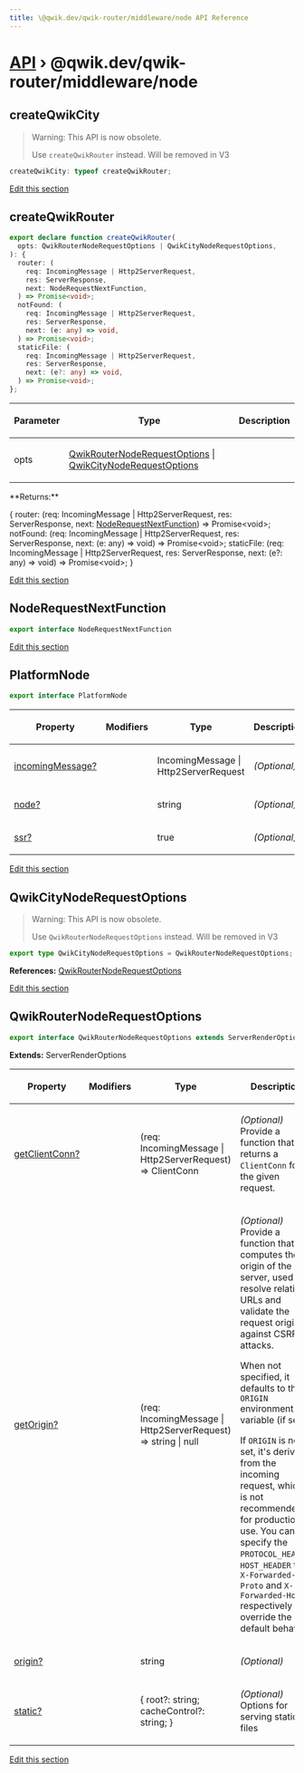 ```yaml
---
title: \@qwik.dev/qwik-router/middleware/node API Reference
---
```


# [API](/api) &rsaquo; @qwik.dev/qwik-router/middleware/node

## createQwikCity

> Warning: This API is now obsolete.
>
> Use `createQwikRouter` instead. Will be removed in V3

```typescript
createQwikCity: typeof createQwikRouter;
```

[Edit this section](https://github.com/QwikDev/qwik/tree/main/packages/qwik-router/src/middleware/node/index.ts)

## createQwikRouter

```typescript
export declare function createQwikRouter(
  opts: QwikRouterNodeRequestOptions | QwikCityNodeRequestOptions,
): {
  router: (
    req: IncomingMessage | Http2ServerRequest,
    res: ServerResponse,
    next: NodeRequestNextFunction,
  ) => Promise<void>;
  notFound: (
    req: IncomingMessage | Http2ServerRequest,
    res: ServerResponse,
    next: (e: any) => void,
  ) => Promise<void>;
  staticFile: (
    req: IncomingMessage | Http2ServerRequest,
    res: ServerResponse,
    next: (e?: any) => void,
  ) => Promise<void>;
};
```

<table><thead><tr><th>

Parameter

</th><th>

Type

</th><th>

Description

</th></tr></thead>
<tbody><tr><td>

opts

</td><td>

[QwikRouterNodeRequestOptions](#qwikrouternoderequestoptions) \| [QwikCityNodeRequestOptions](#qwikcitynoderequestoptions)

</td><td>

</td></tr>
</tbody></table>
**Returns:**

\{ router: (req: IncomingMessage \| Http2ServerRequest, res: ServerResponse, next: [NodeRequestNextFunction](#noderequestnextfunction)) =&gt; Promise&lt;void&gt;; notFound: (req: IncomingMessage \| Http2ServerRequest, res: ServerResponse, next: (e: any) =&gt; void) =&gt; Promise&lt;void&gt;; staticFile: (req: IncomingMessage \| Http2ServerRequest, res: ServerResponse, next: (e?: any) =&gt; void) =&gt; Promise&lt;void&gt;; }

[Edit this section](https://github.com/QwikDev/qwik/tree/main/packages/qwik-router/src/middleware/node/index.ts)

## NodeRequestNextFunction

```typescript
export interface NodeRequestNextFunction
```

[Edit this section](https://github.com/QwikDev/qwik/tree/main/packages/qwik-router/src/middleware/node/index.ts)

## PlatformNode

```typescript
export interface PlatformNode
```

<table><thead><tr><th>

Property

</th><th>

Modifiers

</th><th>

Type

</th><th>

Description

</th></tr></thead>
<tbody><tr><td>

[incomingMessage?](./router.platformnode.incomingmessage.md)

</td><td>

</td><td>

IncomingMessage \| Http2ServerRequest

</td><td>

_(Optional)_

</td></tr>
<tr><td>

[node?](./router.platformnode.node.md)

</td><td>

</td><td>

string

</td><td>

_(Optional)_

</td></tr>
<tr><td>

[ssr?](./router.platformnode.ssr.md)

</td><td>

</td><td>

true

</td><td>

_(Optional)_

</td></tr>
</tbody></table>

[Edit this section](https://github.com/QwikDev/qwik/tree/main/packages/qwik-router/src/middleware/node/index.ts)

## QwikCityNodeRequestOptions

> Warning: This API is now obsolete.
>
> Use `QwikRouterNodeRequestOptions` instead. Will be removed in V3

```typescript
export type QwikCityNodeRequestOptions = QwikRouterNodeRequestOptions;
```

**References:** [QwikRouterNodeRequestOptions](#qwikrouternoderequestoptions)

[Edit this section](https://github.com/QwikDev/qwik/tree/main/packages/qwik-router/src/middleware/node/index.ts)

## QwikRouterNodeRequestOptions

```typescript
export interface QwikRouterNodeRequestOptions extends ServerRenderOptions
```

**Extends:** ServerRenderOptions

<table><thead><tr><th>

Property

</th><th>

Modifiers

</th><th>

Type

</th><th>

Description

</th></tr></thead>
<tbody><tr><td>

[getClientConn?](./router.qwikrouternoderequestoptions.getclientconn.md)

</td><td>

</td><td>

(req: IncomingMessage \| Http2ServerRequest) =&gt; ClientConn

</td><td>

_(Optional)_ Provide a function that returns a `ClientConn` for the given request.

</td></tr>
<tr><td>

[getOrigin?](./router.qwikrouternoderequestoptions.getorigin.md)

</td><td>

</td><td>

(req: IncomingMessage \| Http2ServerRequest) =&gt; string \| null

</td><td>

_(Optional)_ Provide a function that computes the origin of the server, used to resolve relative URLs and validate the request origin against CSRF attacks.

When not specified, it defaults to the `ORIGIN` environment variable (if set).

If `ORIGIN` is not set, it's derived from the incoming request, which is not recommended for production use. You can specify the `PROTOCOL_HEADER`, `HOST_HEADER` to `X-Forwarded-Proto` and `X-Forwarded-Host` respectively to override the default behavior.

</td></tr>
<tr><td>

[origin?](./router.qwikrouternoderequestoptions.origin.md)

</td><td>

</td><td>

string

</td><td>

_(Optional)_

</td></tr>
<tr><td>

[static?](./router.qwikrouternoderequestoptions.static.md)

</td><td>

</td><td>

\{ root?: string; cacheControl?: string; }

</td><td>

_(Optional)_ Options for serving static files

</td></tr>
</tbody></table>

[Edit this section](https://github.com/QwikDev/qwik/tree/main/packages/qwik-router/src/middleware/node/index.ts)
